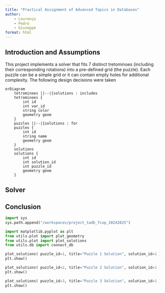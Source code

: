 ```yaml
---
title: "Practical Assignment of Advanced Topics in Databases"
author:
    - Lourenço
    - Pedro
    - Giuseppe
format: html
---
```


## Introduction and Assumptions

This project implements a solver that fits 7 distinct tretominoes (including their corresponding rotations) into a pre-defined grid (the puzzle). Each puzzle can be a simple grid or it can contain empty holes for additional complexity. The following design decisions were taken

```mermaid
erDiagram
    tetrominoes ||--|{solutions : includes
    tetrominoes {
        int id
        int var_id
        string color
        geometry geom
    }
    puzzles ||--|{solutions : for
    puzzles {
        int id
        string name
        geometry geom
    }
    solutions
    solutions {
        int id
        int solution_id
        int puzzle_id
        geometry geom
    }
```

## Solver

## Conclusion


```python

import sys
sys.path.append("/workspaces/project_tadb_fcup_20242025")

import matplotlib.pyplot as plt
from utils.plot import plot_geometry
from utils.plot import plot_solutions
from utils.db import connect_db

```


```python
plot_solutions( puzzle_id=1, title="Puzzle 1 Solution", solution_id=1 )
plt.show()
```


```python
plot_solutions( puzzle_id=2, title="Puzzle 2 Solution", solution_id=1 )
plt.show()
```


```python
plot_solutions( puzzle_id=3, title="Puzzle 3 Solution", solution_id=1 )
plt.show()

```